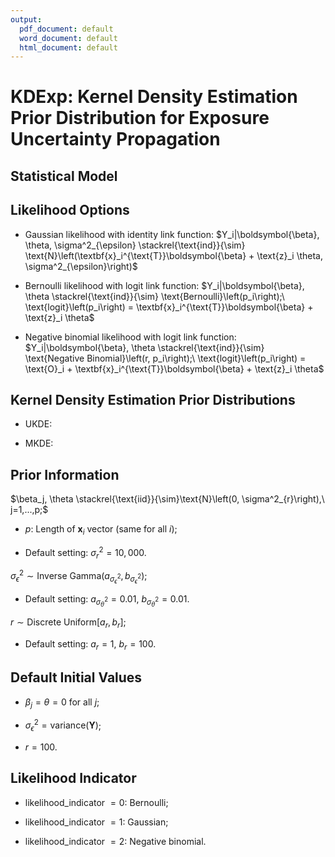 ```yaml
---
output:
  pdf_document: default
  word_document: default
  html_document: default
---
```

# KDExp: Kernel Density Estimation Prior Distribution for Exposure Uncertainty Propagation

## Statistical Model
\begin{align*}\begin{split}
    &Y_i|\mu_i, \boldsymbol{\zeta} \stackrel{\text{ind}}{\sim} f\left(y|\mu_i,\boldsymbol{\zeta}\right),\ i=1,\hdots,n,\\
    &g\left(\mu_i\right) = \text{O}_i + \textbf{x}_i^{\text{T}}\boldsymbol{\beta} + \text{z}_i \theta
\end{split}\end{align*}

## Likelihood Options

* Gaussian likelihood with identity link function: $Y_i|\boldsymbol{\beta}, \theta, \sigma^2_{\epsilon} \stackrel{\text{ind}}{\sim} \text{N}\left(\textbf{x}_i^{\text{T}}\boldsymbol{\beta} + \text{z}_i \theta, \sigma^2_{\epsilon}\right)$ 

* Bernoulli likelihood with logit link function: $Y_i|\boldsymbol{\beta}, \theta \stackrel{\text{ind}}{\sim} \text{Bernoulli}\left(p_i\right);\ \text{logit}\left(p_i\right) = \textbf{x}_i^{\text{T}}\boldsymbol{\beta} + \text{z}_i \theta$ 

* Negative binomial likelihood with logit link function: $Y_i|\boldsymbol{\beta}, \theta \stackrel{\text{ind}}{\sim} \text{Negative Binomial}\left(r, p_i\right);\ \text{logit}\left(p_i\right) = \text{O}_i + \textbf{x}_i^{\text{T}}\boldsymbol{\beta} + \text{z}_i \theta$ 

## Kernel Density Estimation Prior Distributions

* UKDE:

\begin{equation*}f\left(\text{z}_i\right) = \frac{1}{m} \sum_{j=1}^m \frac{1}{\sqrt{2 \pi h_i^2}} \exp\left\{-\frac{1}{2h_i^2} \left(\text{z}_i - \text{z}_{ij}^*\right)^2\right\},\ i=1,...,n\end{equation*}

* MKDE:

\begin{equation*}f\left(\textbf{z}\right) = \frac{1}{m} \sum_{j=1}^m \frac{1}{\sqrt{\left(2 \pi\right)^n |H|}} \exp\left\{-\frac{1}{2} \left(\textbf{z} - \textbf{z}_{.j}^*\right)^{\text{T}} H^{-1} \left(\textbf{z} - \textbf{z}_{.j}^*\right)\right\}\end{equation*}

## Prior Information
$\beta_j, \theta \stackrel{\text{iid}}{\sim}\text{N}\left(0, \sigma^2_{r}\right),\ j=1,...,p;$

* $p$: Length of $\textbf{x}_i$ vector (same for all $i$);

* Default setting: $\sigma^2_{r} = 10,000.$

$\sigma^2_{\epsilon} \sim \text{Inverse Gamma}\left(a_{\sigma^2_{\epsilon}}, b_{\sigma^2_{\epsilon}}\right);$

* Default setting: $a_{\sigma^2_{\theta}} = 0.01$, $b_{\sigma^2_{\theta}} = 0.01.$

$r \sim \text{Discrete Uniform}\left[a_{r}, b_{r}\right];$

* Default setting: $a_{r} = 1$, $b_{r} = 100.$

## Default Initial Values
* $\beta_j = \theta = 0$ for all $j$;

* $\sigma^2_{\epsilon} = \text{variance}\left(\boldsymbol{Y}\right)$;

* $r = 100$.

## Likelihood Indicator
* likelihood_indicator $= 0$: Bernoulli; 

* likelihood_indicator $= 1$: Gaussian;

* likelihood_indicator $= 2$: Negative binomial.
